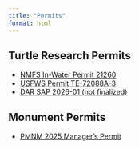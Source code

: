 ```yaml
---
title: "Permits"
format: html
---
```


## Turtle Research Permits
-   [NMFS In-Water Permit 21260](https://drive.google.com/drive/folders/18-yRzObQei76xE1zPHUG-ENWtHSak5sY?usp=drive_link){.external target="_blank"}
-   [USFWS Permit TE-72088A-3](https://drive.google.com/drive/folders/1A-bTwYba0U2PjLywLYrGJufWXxt7encH?usp=drive_link){.external target="_blank"}
-   [DAR SAP 2026-01 (not finalized)](https://drive.google.com/file/d/1f37Rt3rzY5BvUUZZl9FS1DXP4DHgjrfE/view?usp=drive_link){.external target="_blank"}

## Monument Permits
-   [PMNM 2025 Manager's Permit](https://drive.google.com/file/d/102-eJExz8kux1uAbWQeRGvmkDLYdociK/view?usp=sharing){.external target="_blank"}
